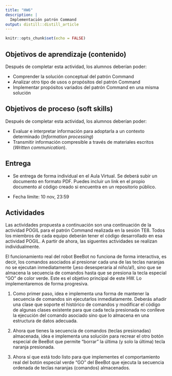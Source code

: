 ```yaml
---
title: "HW6"
description: |
  Implementación patrón Command
output: distill::distill_article
---
```


```r
knitr::opts_chunk$set(echo = FALSE)
```

## Objetivos de aprendizaje (contenido)

Después de completar esta actividad, los alumnos deberían poder:

-   Comprender la solución conceptual del patrón Command
-   Analizar otro tipo de usos o propósitos del patrón Command
-   Implementar propósitos variados del patrón Command en una misma solución

## Objetivos de proceso (soft skills)

Después de completar esta actividad, los alumnos deberían poder:

-   Evaluar e interpretar información para adoptarla a un contexto determinado (*Information processing*)
-   Transmitir información compresible a través de materiales escritos (*Written communication*).

## Entrega

-   Se entrega de forma individual en el Aula Virtual. Se deberá subir un documento en formato PDF. Puedes incluir un link en el propio documento al código creado si encuentra en un repositorio público.

-   Fecha límite: 10 nov, 23:59

## Actividades

Las actividades propuesta a continuación son una continuación de la actividad POGIL para el patrón Command realizada en la sesión TE8. Todos los miembros de cada equipo deberán tener el código desarrollado en esa actividad POGIL. A partir de ahora, las siguentes actividades se realizan individualmente.

El funcionamiento real del robot BeeBot no funciona de forma interactiva, es decir, los comandos asociados al presionar cada una de las teclas naranjas no se ejecutan inmediatamente (¡eso desesperaría al niño/a!), sino que se almacena la secuencia de comandos hasta que se presiona la tecla especial “GO” de color verde. Este es el objetivo principal de este HW. Lo implementaremos de forma progresiva.

1. Como primer paso, idea e implementa una forma de mantener la secuencia de comandos sin ejecutarlos inmediatamente. Deberás añadir una clase que soporte el histórico de comandos y modificar el código de algunas clases existente para que cada tecla presionada no conlleve la ejecución del comando asociado sino que lo almacena en una estructura de datos adecuada.


2. Ahora que tienes la secuencia de comandos (teclas presionadas) almacenada, idea e implementa una solución para recrear el otro botón especial de BeeBot que permite "borrar" la última (y solo la última) tecla naranja presionada. 


3. Ahora sí que está todo listo para que implementes el comportamiento real del botón especial verde “GO” del BeeBot que ejecuta la secuencia ordenada de teclas naranjas (comandos) almacenados. 

